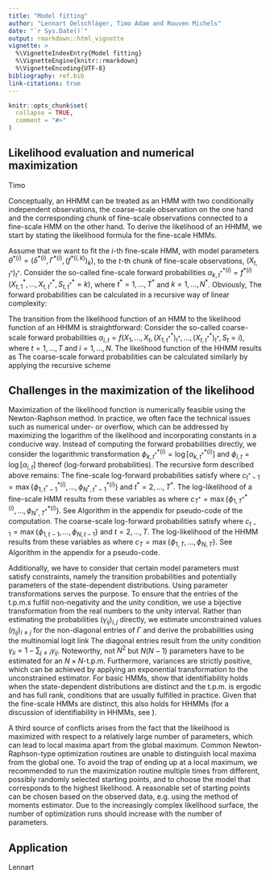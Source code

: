 ```yaml
---
title: "Model fitting"
author: "Lennart Oelschläger, Timo Adam and Rouven Michels"
date: "`r Sys.Date()`"
output: rmarkdown::html_vignette
vignette: >
  %\VignetteIndexEntry{Model fitting}
  %\VignetteEngine{knitr::rmarkdown}
  %\VignetteEncoding{UTF-8}
bibliography: ref.bib
link-citations: true
---
```


```r
knitr::opts_chunk$set(
  collapse = TRUE,
  comment = "#>"
)
```

## Likelihood evaluation and numerical maximization

Timo

Conceptually, an HHMM can be treated as an HMM with two conditionally independent observations, the coarse-scale observation on the one hand and the corresponding chunk of fine-scale observations connected to a fine-scale HMM on the other hand. To derive the likelihood of an HHMM, we start by stating the likelihood formula for the fine-scale HMMs. 

Assume that we want to fit the $i$-th fine-scale HMM, with model parameters $\theta^{*(i)}=(\delta^{*(i)},\Gamma^{*(i)},(f^{*(i,k)})_k)$, to the $t$-th chunk of fine-scale observations, $(X_{t,t^*})_{t^*}$. Consider the so-called fine-scale forward probabilities 
$\alpha^{*(i)}_{k,t^*}=f^{*(i)}(X^*_{t,1},\dots,X^*_{t,t^*}, S^*_{t,t^*}=k)$,
where $t^*=1,\dots,T^*$ and $k=1,\dots,N^*$. Obviously,
\begin{align*}
\mathcal{L}^\text{HMM}(\theta^{*(i)}\mid (X^*_{t,t^*})_{t^*})=\sum_{k=1}^{N^*}\alpha^{*(i)}_{k,T^*}.
\end{align*}
The forward probabilities can be calculated in a recursive way of linear complexity:
\begin{align*}
\alpha^{*(i)}_{k,1} = \delta^{*(i)}_k f^{*(i,k)}(X^*_{t,1}) \quad \text{and} \quad
\alpha^{*(i)}_{k,t^*} = f^{*(i,k)}(X^*_{t,t^*})\sum_{j=1}^{N^*}\gamma^{*(i)}_{jk}\alpha^{*(i)}_{j,t^*-1}, \quad t^*=2,\dots,T^*.
\end{align*}

The transition from the likelihood function of an HMM to the likelihood function of an HHMM is straightforward: Consider the so-called coarse-scale forward probabilities
$\alpha_{i,t}=f(X_1,\dots,X_t,(X^*_{1,t^*})_{t^*},\dots,(X^*_{t,t^*})_{t^*}, S_t=i)$,
where $t=1,\dots,T$ and $i=1,\dots,N$. The likelihood function of the HHMM results as
\begin{align*}
\mathcal{L}^\text{HHMM}(\theta,(\theta^{*(i)})_i\mid (X_t)_t,((X^*_{t,t^*})_{t^*})_t)=\sum_{i=1}^{N}\alpha_{i,T}.
\end{align*}
The coarse-scale forward probabilities can be calculated similarly by applying the recursive scheme
\begin{align*}
\alpha_{i,1} &= \delta_i \mathcal{L}^\text{HMM}(\theta^{*(i)}\mid (X^*_{1,t^*})_{t^*})f^{(i)}(X_1), \\
\alpha_{i,t} &= \mathcal{L}^\text{HMM}(\theta^{*(i)}\mid (X^*_{t,t^*})_{t^*}) f^{(i)}(X_t)\sum_{j=1}^{N}\gamma_{ji}\alpha_{j,t-1}, \quad t=2,\dots,T.
\end{align*}

## Challenges in the maximization of the likelihood
Maximization of the likelihood function is numerically feasible using the Newton-Raphson method. In practice, we often face the technical issues such as numerical under- or overflow, which can be addressed by maximizing the logarithm of the likelihood and incorporating constants in a conducive way. Instead of computing the forward probabilities directly, we consider the logarithmic transformation 
$\phi^{*(i)}_{k,t^*}=\log[\alpha^{*(i)}_{k,t^*}]$ and $\phi_{i,t}=\log[\alpha_{i,t}]$
thereof (log-forward probabilities). The recursive form described above remains: The fine-scale log-forward probabilities satisfy
\begin{align*}
\phi^{*(i)}_{k,1}&=\log[\delta^{*(i)}_k]+\log[f^{*(i,k)}(X^*_{t,1})], \\
\phi^{*(i)}_{k,t^*}&=\log[f^{*(i,k)}(X^*_{t,t^*})]+\log\left[\sum_{j=1}^{N^*} \gamma^{*(i)}_{jk} \exp[ \phi^{*(i)}_{j,t^*-1} -c_{t^*-1}]\right]+c_{t^*-1},
\end{align*}
where $c_{t^*-1}=\max \{ \phi^{*(i)}_{1,t^*-1},\dots,\phi^{*(i)}_{N^*,t^*-1} \}$ and $t^*=2,\dots,T^*$. The log-likelihood of a fine-scale HMM results from these variables as 
\begin{align*}
\log \mathcal{L}^\text{HMM}(\theta^{*(i)}\mid (X^*_{t,t^*})_{t^*})=\log \left[ \sum_{k=1}^{N^*}\exp[\phi^{*(i)}_{k,T^*}-c_{T^*}]\right]+c_{T^*},
\end{align*}
where $c_{T^*} = \max\{ \phi^{*(i)}_{1,T^*},\dots,\phi^{*(i)}_{N^*,T^*} \}$. See Algorithm \ref{alg:llhmm} in the appendix for pseudo-code of the computation. The coarse-scale log-forward probabilities satisfy
\begin{align*}
\phi_{i,1}&=\log[\delta_i]+\log \mathcal{L}^\text{HMM}(\theta^{*(i)}\mid (X^*_{1,t^*})_{t^*})+\log[f^{(i)}(X_{1})], \\
\phi_{i,t}&=\log \mathcal{L}^\text{HMM}(\theta^{*(i)}\mid (X^*_{t,t^*})_{t^*})+\log[f^{(i)}(X_t)]+\log\left[\sum_{j=1}^{N}\gamma_{ji}\exp[\phi_{j,t-1}-c_{t-1}]\right]+c_{t-1},
\end{align*}
where $c_{t-1} = \max\{ \phi_{1,t-1},\dots,\phi_{N,t-1} \}$ and $t=2,\dots,T$. The log-likelihood of the HHMM results from these variables as 
\begin{align*}
\log \mathcal{L}^\text{HHMM}(\theta,(\theta^{*(i)})_i\mid (X_t)_t,((X^*_{t,t^*})_{t^*})_t)=\log\left[\sum_{i=1}^{N}\exp[\phi_{i,T}-c_{T}]\right]+c_{T},
\end{align*}
where $c_{T} = \max\{ \phi_{1,T},\dots,\phi_{N,T} \}$. See Algorithm \ref{alg:llhhmm} in the appendix for a pseudo-code. 

Additionally, we have to consider that certain model parameters must satisfy constraints, namely the transition probabilities and potentially parameters of the state-dependent distributions. Using parameter transformations serves the purpose. To ensure that the entries of the t.p.m.s fulfill non-negativity and the unity condition, we use a bijective transformation from the real numbers to the unity interval. Rather than estimating the probabilities $(\gamma_{ij})_{i,j}$ directly, we estimate unconstrained values $(\eta_{ij})_{i\neq j}$ for the non-diagonal entries of $\Gamma$ and derive the probabilities using the multinomial logit link
\begin{align*}
\gamma_{ij}=\frac{\exp[\eta_{ij}]}{1+\sum_{k\neq i}\exp[\eta_{ik}]},~i\neq j.
\end{align*}
The diagonal entries result from the unity condition $\gamma_{ii}=1-\sum_{j\neq i}\gamma_{ij}$. Noteworthy, not $N^2$ but $N(N-1)$ parameters have to be estimated for an $N\times N$-t.p.m. Furthermore, variances are strictly positive, which can be achieved by applying an exponential transformation to the unconstrained estimator. For basic HMMs, \cite{ale16} show that identifiability holds when the state-dependent distributions are distinct and the t.p.m.\ is ergodic and has full rank, conditions that are usually fulfilled in practice. Given that the fine-scale HMMs are distinct, this also holds for HHMMs (for a discussion of identifiability in HHMMs, see \citealp{leo19}).

A third source of conflicts arises from the fact that the likelihood is maximized with respect to a relatively large number of parameters, which can lead to local maxima apart from the global maximum. Common Newton-Raphson-type optimization routines are unable to distinguish local maxima from the global one. To avoid the trap of ending up at a local maximum, we recommended to run the maximization routine multiple times from different, possibly randomly selected starting points, and to choose the model that corresponds to the highest likelihood. A reasonable set of starting points can be chosen based on the observed data, e.g.\ using the method of moments estimator. Due to the increasingly complex likelihood surface, the number of optimization runs should increase with the number of parameters.


## Application

Lennart